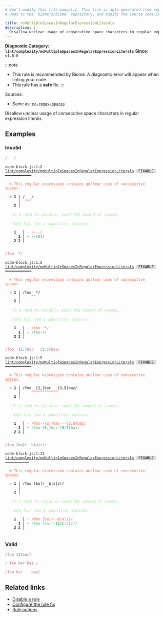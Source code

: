 ```yaml
---
# Don't modify this file manually. This file is auto generated from source, and you will lose your changes next time the website is built.
# Head to the `biomejs/biome` repository, and modify the source code in there.

title: noMultipleSpacesInRegularExpressionLiterals
description: |
  Disallow unclear usage of consecutive space characters in regular expression literals
---
```


**Diagnostic Category: `lint/complexity/noMultipleSpacesInRegularExpressionLiterals`**
<Tabs>
<TabItem label="JavaScript (and super languages)" icon="seti:javascript">
**Since**: `v1.0.0`

:::note
- This rule is recommended by Biome. A diagnostic error will appear when linting your code.
- This rule has a **safe** fix.
:::

Sources: 
- Same as: <a href="https://eslint.org/docs/latest/rules/no-regex-spaces" target="_blank"><code>no-regex-spaces</code></a>

Disallow unclear usage of consecutive space characters in regular expression literals

## Examples

### Invalid

```js
/   /
```

<pre class="language-text"><code class="language-text">code-block.js:1:2 <a href="https://biomejs.dev/linter/rules/no-multiple-spaces-in-regular-expression-literals">lint/complexity/noMultipleSpacesInRegularExpressionLiterals</a> <span style="color: #000; background-color: #ddd;"> FIXABLE </span> ━━━━━━━━━━━━<br /><br />  <strong><span style="color: Tomato;">✖</span></strong> <span style="color: Tomato;">This regular expression contains unclear uses of consecutive spaces.</span><br />  <br />  <strong><span style="color: Tomato;">&gt;</span></strong> <strong>1 │ </strong>/   /<br />   <strong>   │ </strong> <strong><span style="color: Tomato;">^</span></strong><strong><span style="color: Tomato;">^</span></strong><strong><span style="color: Tomato;">^</span></strong><br />    <strong>2 │ </strong><br />  <br />  <strong><span style="color: lightgreen;">ℹ</span></strong> <span style="color: lightgreen;">It's hard to visually count the amount of spaces.</span><br />  <br />  <strong><span style="color: lightgreen;">ℹ</span></strong> <span style="color: lightgreen;">Safe fix</span><span style="color: lightgreen;">: </span><span style="color: lightgreen;">Use a quantifier instead.</span><br />  <br />    <strong>1</strong>  <strong> │ </strong><span style="color: Tomato;">-</span> <span style="color: Tomato;">/</span><span style="color: Tomato;"><span style="opacity: 0.8;"><strong>·</strong></span></span><span style="color: Tomato;"><span style="opacity: 0.8;"><strong>·</strong></span></span><span style="color: Tomato;"><span style="opacity: 0.8;"><strong>·</strong></span></span><span style="color: Tomato;">/</span><br />      <strong>1</strong><strong> │ </strong><span style="color: MediumSeaGreen;">+</span> <span style="color: MediumSeaGreen;">/</span><span style="color: MediumSeaGreen;"><span style="opacity: 0.8;"><strong>·</strong></span></span><span style="color: MediumSeaGreen;"><strong>&#123;</strong></span><span style="color: MediumSeaGreen;"><strong>3</strong></span><span style="color: MediumSeaGreen;"><strong>&#125;</strong></span><span style="color: MediumSeaGreen;">/</span><br />    <strong>2</strong> <strong>2</strong><strong> │ </strong>  <br />  <br /></code></pre>

```js
/foo  */
```

<pre class="language-text"><code class="language-text">code-block.js:1:5 <a href="https://biomejs.dev/linter/rules/no-multiple-spaces-in-regular-expression-literals">lint/complexity/noMultipleSpacesInRegularExpressionLiterals</a> <span style="color: #000; background-color: #ddd;"> FIXABLE </span> ━━━━━━━━━━━━<br /><br />  <strong><span style="color: Tomato;">✖</span></strong> <span style="color: Tomato;">This regular expression contains unclear uses of consecutive spaces.</span><br />  <br />  <strong><span style="color: Tomato;">&gt;</span></strong> <strong>1 │ </strong>/foo  &#42;/<br />   <strong>   │ </strong>    <strong><span style="color: Tomato;">^</span></strong><strong><span style="color: Tomato;">^</span></strong><br />    <strong>2 │ </strong><br />  <br />  <strong><span style="color: lightgreen;">ℹ</span></strong> <span style="color: lightgreen;">It's hard to visually count the amount of spaces.</span><br />  <br />  <strong><span style="color: lightgreen;">ℹ</span></strong> <span style="color: lightgreen;">Safe fix</span><span style="color: lightgreen;">: </span><span style="color: lightgreen;">Use a quantifier instead.</span><br />  <br />    <strong>1</strong>  <strong> │ </strong><span style="color: Tomato;">-</span> <span style="color: Tomato;">/</span><span style="color: Tomato;">f</span><span style="color: Tomato;">o</span><span style="color: Tomato;">o</span><span style="color: Tomato;"><span style="opacity: 0.8;"><strong>·</strong></span></span><span style="color: Tomato;"><span style="opacity: 0.8;"><strong>·</strong></span></span><span style="color: Tomato;"><strong>&#42;</strong></span><span style="color: Tomato;">/</span><br />      <strong>1</strong><strong> │ </strong><span style="color: MediumSeaGreen;">+</span> <span style="color: MediumSeaGreen;">/</span><span style="color: MediumSeaGreen;">f</span><span style="color: MediumSeaGreen;">o</span><span style="color: MediumSeaGreen;">o</span><span style="color: MediumSeaGreen;"><span style="opacity: 0.8;"><strong>·</strong></span></span><span style="color: MediumSeaGreen;"><strong>+</strong></span><span style="color: MediumSeaGreen;">/</span><br />    <strong>2</strong> <strong>2</strong><strong> │ </strong>  <br />  <br /></code></pre>

```js
/foo  {2,}bar   {3,5}baz/
```

<pre class="language-text"><code class="language-text">code-block.js:1:5 <a href="https://biomejs.dev/linter/rules/no-multiple-spaces-in-regular-expression-literals">lint/complexity/noMultipleSpacesInRegularExpressionLiterals</a> <span style="color: #000; background-color: #ddd;"> FIXABLE </span> ━━━━━━━━━━━━<br /><br />  <strong><span style="color: Tomato;">✖</span></strong> <span style="color: Tomato;">This regular expression contains unclear uses of consecutive spaces.</span><br />  <br />  <strong><span style="color: Tomato;">&gt;</span></strong> <strong>1 │ </strong>/foo  &#123;2,&#125;bar   &#123;3,5&#125;baz/<br />   <strong>   │ </strong>    <strong><span style="color: Tomato;">^</span></strong><strong><span style="color: Tomato;">^</span></strong><strong><span style="color: Tomato;">^</span></strong><strong><span style="color: Tomato;">^</span></strong><strong><span style="color: Tomato;">^</span></strong><strong><span style="color: Tomato;">^</span></strong><strong><span style="color: Tomato;">^</span></strong><strong><span style="color: Tomato;">^</span></strong><strong><span style="color: Tomato;">^</span></strong><strong><span style="color: Tomato;">^</span></strong><strong><span style="color: Tomato;">^</span></strong><strong><span style="color: Tomato;">^</span></strong><br />    <strong>2 │ </strong><br />  <br />  <strong><span style="color: lightgreen;">ℹ</span></strong> <span style="color: lightgreen;">It's hard to visually count the amount of spaces.</span><br />  <br />  <strong><span style="color: lightgreen;">ℹ</span></strong> <span style="color: lightgreen;">Safe fix</span><span style="color: lightgreen;">: </span><span style="color: lightgreen;">Use a quantifier instead.</span><br />  <br />    <strong>1</strong>  <strong> │ </strong><span style="color: Tomato;">-</span> <span style="color: Tomato;">/</span><span style="color: Tomato;">f</span><span style="color: Tomato;">o</span><span style="color: Tomato;">o</span><span style="color: Tomato;"><span style="opacity: 0.8;"><strong>·</strong></span></span><span style="color: Tomato;"><span style="opacity: 0.8;"><strong>·</strong></span></span><span style="color: Tomato;">&#123;</span><span style="color: Tomato;"><strong>2</strong></span><span style="color: Tomato;">,</span><span style="color: Tomato;">&#125;</span><span style="color: Tomato;">b</span><span style="color: Tomato;">a</span><span style="color: Tomato;">r</span><span style="color: Tomato;"><span style="opacity: 0.8;"><strong>·</strong></span></span><span style="color: Tomato;"><span style="opacity: 0.8;"><strong>·</strong></span></span><span style="color: Tomato;"><span style="opacity: 0.8;"><strong>·</strong></span></span><span style="color: Tomato;">&#123;</span><span style="color: Tomato;"><strong>3</strong></span><span style="color: Tomato;"><strong>,</strong></span><span style="color: Tomato;"><strong>5</strong></span><span style="color: Tomato;">&#125;</span><span style="color: Tomato;">b</span><span style="color: Tomato;">a</span><span style="color: Tomato;">z</span><span style="color: Tomato;">/</span><br />      <strong>1</strong><strong> │ </strong><span style="color: MediumSeaGreen;">+</span> <span style="color: MediumSeaGreen;">/</span><span style="color: MediumSeaGreen;">f</span><span style="color: MediumSeaGreen;">o</span><span style="color: MediumSeaGreen;">o</span><span style="color: MediumSeaGreen;"><span style="opacity: 0.8;"><strong>·</strong></span></span><span style="color: MediumSeaGreen;">&#123;</span><span style="color: MediumSeaGreen;"><strong>3</strong></span><span style="color: MediumSeaGreen;">,</span><span style="color: MediumSeaGreen;">&#125;</span><span style="color: MediumSeaGreen;">b</span><span style="color: MediumSeaGreen;">a</span><span style="color: MediumSeaGreen;">r</span><span style="color: MediumSeaGreen;"><span style="opacity: 0.8;"><strong>·</strong></span></span><span style="color: MediumSeaGreen;">&#123;</span><span style="color: MediumSeaGreen;"><strong>5</strong></span><span style="color: MediumSeaGreen;"><strong>,</strong></span><span style="color: MediumSeaGreen;"><strong>7</strong></span><span style="color: MediumSeaGreen;">&#125;</span><span style="color: MediumSeaGreen;">b</span><span style="color: MediumSeaGreen;">a</span><span style="color: MediumSeaGreen;">z</span><span style="color: MediumSeaGreen;">/</span><br />    <strong>2</strong> <strong>2</strong><strong> │ </strong>  <br />  <br /></code></pre>

```js
/foo [ba]r  b(a|z)/
```

<pre class="language-text"><code class="language-text">code-block.js:1:11 <a href="https://biomejs.dev/linter/rules/no-multiple-spaces-in-regular-expression-literals">lint/complexity/noMultipleSpacesInRegularExpressionLiterals</a> <span style="color: #000; background-color: #ddd;"> FIXABLE </span> ━━━━━━━━━━━<br /><br />  <strong><span style="color: Tomato;">✖</span></strong> <span style="color: Tomato;">This regular expression contains unclear uses of consecutive spaces.</span><br />  <br />  <strong><span style="color: Tomato;">&gt;</span></strong> <strong>1 │ </strong>/foo [ba]r  b(a|z)/<br />   <strong>   │ </strong>          <strong><span style="color: Tomato;">^</span></strong><strong><span style="color: Tomato;">^</span></strong><br />    <strong>2 │ </strong><br />  <br />  <strong><span style="color: lightgreen;">ℹ</span></strong> <span style="color: lightgreen;">It's hard to visually count the amount of spaces.</span><br />  <br />  <strong><span style="color: lightgreen;">ℹ</span></strong> <span style="color: lightgreen;">Safe fix</span><span style="color: lightgreen;">: </span><span style="color: lightgreen;">Use a quantifier instead.</span><br />  <br />    <strong>1</strong>  <strong> │ </strong><span style="color: Tomato;">-</span> <span style="color: Tomato;">/</span><span style="color: Tomato;">f</span><span style="color: Tomato;">o</span><span style="color: Tomato;">o</span><span style="color: Tomato;"><span style="opacity: 0.8;">·</span></span><span style="color: Tomato;">[</span><span style="color: Tomato;">b</span><span style="color: Tomato;">a</span><span style="color: Tomato;">]</span><span style="color: Tomato;">r</span><span style="color: Tomato;"><span style="opacity: 0.8;"><strong>·</strong></span></span><span style="color: Tomato;"><span style="opacity: 0.8;"><strong>·</strong></span></span><span style="color: Tomato;">b</span><span style="color: Tomato;">(</span><span style="color: Tomato;">a</span><span style="color: Tomato;">|</span><span style="color: Tomato;">z</span><span style="color: Tomato;">)</span><span style="color: Tomato;">/</span><br />      <strong>1</strong><strong> │ </strong><span style="color: MediumSeaGreen;">+</span> <span style="color: MediumSeaGreen;">/</span><span style="color: MediumSeaGreen;">f</span><span style="color: MediumSeaGreen;">o</span><span style="color: MediumSeaGreen;">o</span><span style="color: MediumSeaGreen;"><span style="opacity: 0.8;">·</span></span><span style="color: MediumSeaGreen;">[</span><span style="color: MediumSeaGreen;">b</span><span style="color: MediumSeaGreen;">a</span><span style="color: MediumSeaGreen;">]</span><span style="color: MediumSeaGreen;">r</span><span style="color: MediumSeaGreen;"><span style="opacity: 0.8;"><strong>·</strong></span></span><span style="color: MediumSeaGreen;"><strong>&#123;</strong></span><span style="color: MediumSeaGreen;"><strong>2</strong></span><span style="color: MediumSeaGreen;"><strong>&#125;</strong></span><span style="color: MediumSeaGreen;">b</span><span style="color: MediumSeaGreen;">(</span><span style="color: MediumSeaGreen;">a</span><span style="color: MediumSeaGreen;">|</span><span style="color: MediumSeaGreen;">z</span><span style="color: MediumSeaGreen;">)</span><span style="color: MediumSeaGreen;">/</span><br />    <strong>2</strong> <strong>2</strong><strong> │ </strong>  <br />  <br /></code></pre>

### Valid

```js
/foo {2}bar/
```

```js
/ foo bar baz /
```

```js
/foo bar	baz/
```

## Related links

- [Disable a rule](/linter/#disable-a-lint-rule)
- [Configure the rule fix](/linter#configure-the-rule-fix)
- [Rule options](/linter/#rule-options)

</TabItem>
</Tabs>

